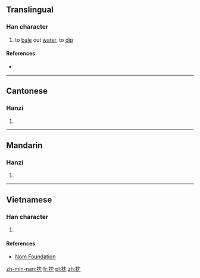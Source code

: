 ==Translingual==

===Han character===
{{Han char|rn=64|rad=手|as=04|sn=7|four=54012|canj=QLBU|ids=⿰扌冘}}

# to [[bale]] out [[water]], to [[dip]]

====References====
* {{Han ref|kx=0421.020|dkj=11876|dj=0768.020|hdz=31844.040|uh=628C|ud=25228|bh=CAE8|bd=51944}}

----

==Cantonese==

===Hanzi===
{{yue-hanzi|jyut=[[dam2]]|y=dam2}}

# {{defn|lang=yue|sort=手04}}

----

==Mandarin==

===Hanzi===
{{cmn-hanzi|pin=[[dǎn]] ([[dan3]])|wg=tan<sup>3</sup>}}

# {{defn|lang=cmn|sort=手04}}

----

==Vietnamese==

===Han character===
{{vi-readings|rs=手04| hanviet = [[đâm]], [[đấm]], [[đăm]]}}

# {{defn|lang=vi|sort=手04}}

====References====
*[http://nomfoundation.org/common/nom_details.php?codepoint=628c Nom Foundation]

[[zh-min-nan:抌]]
[[fr:抌]]
[[pl:抌]]
[[zh:抌]]